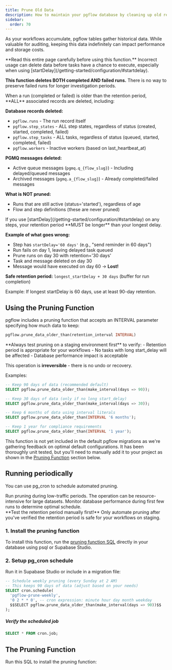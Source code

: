 ```yaml
---
title: Prune Old Data
description: How to maintain your pgflow database by cleaning up old records
sidebar:
  order: 70
---
```



As your workflows accumulate, pgflow tables gather historical data. While valuable for auditing, keeping this data indefinitely can impact performance and storage costs.

<Aside type="danger" title="DANGER: This function is destructive and irreversible">
**Read this entire page carefully before using this function.** Incorrect usage can delete data before tasks have a chance to execute, especially when using [startDelay](/getting-started/configuration/#startdelay).

**This function deletes BOTH completed AND failed runs.** There is no way to preserve failed runs for longer investigation periods.
</Aside>

<Aside type="note" title="What gets pruned">
When a run (completed or failed) is older than the retention period, **ALL** associated records are deleted, including:

**Database records deleted:**
- `pgflow.runs` - The run record itself
- `pgflow.step_states` - ALL step states, regardless of status (created, started, completed, failed)
- `pgflow.step_tasks` - ALL tasks, regardless of status (queued, started, completed, failed)
- `pgflow.workers` - Inactive workers (based on last_heartbeat_at)

**PGMQ messages deleted:**
- Active queue messages (`pgmq.q_{flow_slug}`) - Including delayed/queued messages
- Archived messages (`pgmq.a_{flow_slug}`) - Already completed/failed messages

**What is NOT pruned:**
- Runs that are still active (status='started'), regardless of age
- Flow and step definitions (these are never pruned)
</Aside>

<Aside type="danger" title="CRITICAL: Retention period vs startDelay">
If you use [startDelay](/getting-started/configuration/#startdelay) on any steps, your retention period **MUST be longer** than your longest delay.

**Example of what goes wrong:**
- Step has `startDelay='60 days'` (e.g., "send reminder in 60 days")
- Run fails on day 1, leaving delayed task queued
- Prune runs on day 30 with retention='30 days'
- Task and message deleted on day 30
- Message would have executed on day 60 → **Lost!**

**Safe retention period:** `longest_startDelay + 30 days` (buffer for run completion)

Example: If longest startDelay is 60 days, use at least 90-day retention.
</Aside>

## Using the Pruning Function

pgflow includes a pruning function that accepts an INTERVAL parameter specifying how much data to keep:

```sql
pgflow.prune_data_older_than(retention_interval INTERVAL)
```

<Aside type="caution" title="Test on staging first">
**Always test pruning on a staging environment first** to verify:
- Retention period is appropriate for your workflows
- No tasks with long start_delay will be affected
- Database performance impact is acceptable

This operation is **irreversible** - there is no undo or recovery.
</Aside>

Examples:
```sql
-- Keep 90 days of data (recommended default)
SELECT pgflow.prune_data_older_than(make_interval(days => 90));

-- Keep 30 days of data (only if no long start_delay)
SELECT pgflow.prune_data_older_than(make_interval(days => 30));

-- Keep 6 months of data using interval literals
SELECT pgflow.prune_data_older_than(INTERVAL '6 months');

-- Keep 1 year for compliance requirements
SELECT pgflow.prune_data_older_than(INTERVAL '1 year');
```

<Aside type="caution">
This function is not yet included in the default pgflow migrations as we're gathering feedback on optimal default configurations. It has been thoroughly unit tested, but you'll need to manually add it to your project as shown in the <a href="#the-pruning-function">Pruning Function</a> section below.
</Aside>

## Running periodically

You can use pg_cron to schedule automated pruning.

<Aside type="tip" title="Performance Impact">
Run pruning during low-traffic periods. The operation can be resource-intensive for large datasets. Monitor database performance during first few runs to determine optimal schedule.
</Aside>

<Aside type="danger" title="Before automating">
**Test the retention period manually first!** Only automate pruning after you've verified the retention period is safe for your workflows on staging.
</Aside>

### 1. Install the pruning function

To install this function, run the [pruning function SQL](#the-pruning-function) directly in your database using psql or Supabase Studio.

### 2. Setup pg_cron schedule

Run it in Supabase Studio or include in a migration file:

```sql
-- Schedule weekly pruning (every Sunday at 2 AM)
-- This keeps 90 days of data (adjust based on your needs)
SELECT cron.schedule(
  'pgflow-prune-weekly',
  '0 2 * * 0', -- cron expression: minute hour day month weekday
  $$SELECT pgflow.prune_data_older_than(make_interval(days => 90))$$
);
```

##### Verify the scheduled job

```sql
SELECT * FROM cron.job;
```

## The Pruning Function

Run this SQL to install the pruning function:

<Code lang="sql" code={pruningFunctionCode} />
